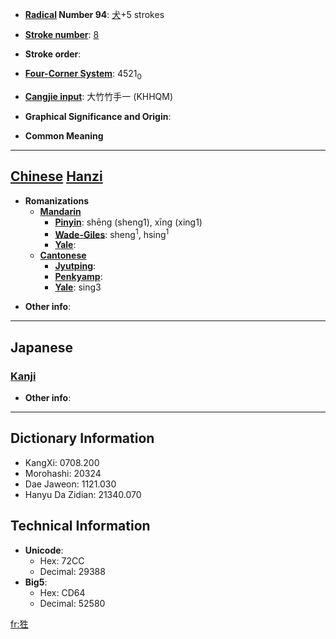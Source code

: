 * '''[[Wiktionary:Chinese radical index| Radical]] Number 94''': [[Wiktionary:Chinese radical index 犬|犬]]+5 strokes

* '''[[Wiktionary:Chinese total strokes index|Stroke number]]''': [[Wiktionary:Chinese total strokes index 8|8]]

* '''Stroke order''': 

* '''[[Wiktionary:Chinese four corner index|Four-Corner System]]''': 4521<sub>0</sub>

* '''[[Wiktionary:Chinese Cangjie index|Cangjie input]]''': 大竹竹手一 (KHHQM)

* '''Graphical Significance and Origin''': 

* '''Common Meaning'''

----

== [[Chinese]] [[Hanzi]] ==

* '''Romanizations'''
** '''[[Mandarin]]'''
*** '''[[Pinyin]]''': shēng (sheng1), xīng (xing1)
*** '''[[Wade-Giles]]''': sheng<sup>1</sup>, hsing<sup>1</sup>
*** '''[[Yale]]''': 
** '''[[Cantonese]]'''
*** '''[[Jyutping]]''':
*** '''[[Penkyamp]]''': 
*** '''[[Yale]]''': sing3

* '''Other info''': 

----

==Japanese==
===[[Kanji]]===
{{kanji|on readings=[[せい]] (sei), [[しょう]] (shō)
|kun readings=[[しょうじょう]] (shōujō)
}}

* '''Other info''':  

----

== Dictionary Information ==

* KangXi: 0708.200
* Morohashi: 20324
* Dae Jaweon: 1121.030
* Hanyu Da Zidian: 21340.070

== Technical Information ==

* '''Unicode''':
** Hex: 72CC
** Decimal: 29388
* '''Big5''':
** Hex: CD64
** Decimal: 52580

[[fr:狌]]